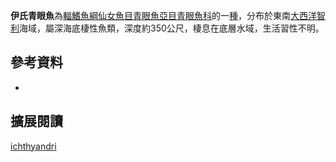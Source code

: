 {{Speciesbox 
| color = pink
| status = NE
| status_system = IUCN3.1
| taxon = Chlorophthalmus ichthyandri
| authority =  [[Kotlyar|Kotlyar]] & [[Parin|Parin]], 1986
| synonyms =  
}}
'''伊氏青眼魚'''為[[輻鰭魚綱|輻鰭魚綱]][[仙女魚目|仙女魚目]][[青眼魚亞目|青眼魚亞目]][[青眼魚科|青眼魚科]]的一[[種|種]]，分布於東南[[大西洋|大西洋]][[智利|智利]]海域，屬深海底棲性魚類，深度約350公尺，棲息在底層水域，生活習性不明。

==參考資料==
*{{FishBase_species|genus=Chlorophthalmus|species=ichthyandri |year=2016|month=6}}

== 擴展閱讀 == 
{{refbegin}}
{{wikispecies-inline|Chlorophthalmus ichthyandri |伊氏青眼魚}}
{{refend}}
{{Taxonbar|from=Q6413270}}

[[Category:青眼魚屬|ichthyandri]]


{{魚類小作品}}